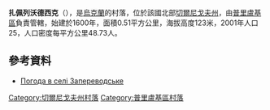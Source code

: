 {{coord|50|21|59|N|32|12|9|E|scale:100000|display=title}}

'''扎佩列沃德西克'''（{{lang-uk|Запереводське}}），是[[烏克蘭|烏克蘭]]的村落，位於該國北部[[切爾尼戈夫州|切爾尼戈夫州]]，由[[普里盧基區|普里盧基區]]負責管轄，始建於1600年，面積0.51平方公里，海拔高度123米，2001年人口25，人口密度每平方公里48.73人。

==參考資料==
* [http://weather.in.ua/ua/chernigovskaja/8459 Погода в селі Запереводське] {{Wayback|url=http://weather.in.ua/ua/chernigovskaja/8459 |date=20111220091955 }}

[[Category:切爾尼戈夫州村落|Category:切爾尼戈夫州村落]]
[[Category:普里盧基區村落|Category:普里盧基區村落]]


{{Chernihiv-geo-stub}}